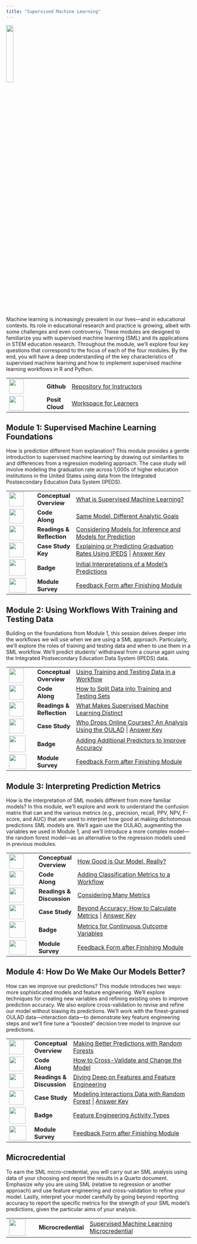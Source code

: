 ```yaml
---
title: "Supervised Machine Learning"
---
```


![](images/ml-micro.png){width="20%"}

Machine learning is increasingly prevalent in our lives---and in educational contexts. Its role in educational research and practice is growing, albeit with some challenges and even controversy. These modules are designed to familiarize you with supervised machine learning (SML) and its applications in STEM education research. Throughout the module, we'll explore four key questions that correspond to the focus of each of the four modules. By the end, you will have a deep understanding of the key characteristics of supervised machine learning and how to implement supervised machine learning workflows in R and Python.

+------------------------------------+-----------------+-----------------------------------------------------------------------------------------------------------------------+
| ![](images/github.png){width="40"} | **Github\       | [Repository for Instructors](https://github.com/laser-institute/supervised-machine-learning)                          |
|                                    | **              |                                                                                                                       |
+------------------------------------+-----------------+-----------------------------------------------------------------------------------------------------------------------+
| ![](images/posit.png){width="40"}  | **Posit Cloud** | [Workspace for Learners](https://posit.cloud/spaces/493094/join?access_code=qjsumVzA0HZYgrxOSizVbVPmDs7iHYS32yUQaqDe) |
+------------------------------------+-----------------+-----------------------------------------------------------------------------------------------------------------------+

## Module 1: Supervised Machine Learning Foundations

How is prediction different from explanation? This module provides a gentle introduction to supervised machine learning by drawing out similarities to and differences from a regression modeling approach. The case study will involve modeling the graduation rate across 1,000s of higher education institutions in the United States using data from the Integrated Postsecondary Education Data System (IPEDS).

+-------------------------------------------------+--------------------+-------------------------------------------------------------------------------------------------------------------------------------------------------------------------------------------------------------------------------+
| ![](images/conceptual-overview.png){width="40"} | **Conceptual\      | [What is Supervised Machine Learning?](https://laser-institute.github.io/supervised-machine-learning/module-1/sml-1-conceptual-overview.html#/title-slide)                                                                    |
|                                                 | Overview**         |                                                                                                                                                                                                                               |
+-------------------------------------------------+--------------------+-------------------------------------------------------------------------------------------------------------------------------------------------------------------------------------------------------------------------------+
| ![](images/code-along.png){width="40"}          | **Code Along**     | [Same Model, Different Analytic Goals](https://laser-institute.github.io/supervised-machine-learning/module-1/sml-1-code-along.html#/title-slide)                                                                             |
+-------------------------------------------------+--------------------+-------------------------------------------------------------------------------------------------------------------------------------------------------------------------------------------------------------------------------+
| ![](images/reading.png){width="40"}             | **Readings &\      | [Considering Models for Inference and Models for Prediction](https://laser-institute.github.io/supervised-machine-learning/module-1/sml-1-readings.html)                                                                      |
|                                                 | Reflection**       |                                                                                                                                                                                                                               |
+-------------------------------------------------+--------------------+-------------------------------------------------------------------------------------------------------------------------------------------------------------------------------------------------------------------------------+
| ![](images/case-study.png){width="40"}          | **Case Study Key** | [Explaining or Predicting Graduation Rates Using IPEDS](https://posit.cloud/spaces/493094/content/10602492) \| [Answer Key](https://laser-institute.github.io/supervised-machine-learning/module-1/sml-1-case-study-key.html) |
+-------------------------------------------------+--------------------+-------------------------------------------------------------------------------------------------------------------------------------------------------------------------------------------------------------------------------+
| ![](images/ml-badge-1.png){width="45"}          | **Badge**          | [Initial Interpretations of a Model's Predictions](https://laser-institute.github.io/supervised-machine-learning/module-1/sml-1-badge.html)                                                                                   |
+-------------------------------------------------+--------------------+-------------------------------------------------------------------------------------------------------------------------------------------------------------------------------------------------------------------------------+
| ![](images/survey.png){width="47" height="40"}  | **Module Survey**  | [Feedback Form after Finishing Module](https://www.surveymonkey.com/r/SML_Mod1_July24)                                                                                                                                        |
+-------------------------------------------------+--------------------+-------------------------------------------------------------------------------------------------------------------------------------------------------------------------------------------------------------------------------+

## Module 2: Using Workflows With Training and Testing Data

Building on the foundations from Module 1, this session delves deeper into the workflows we will use when we are using a SML approach. Particularly, we'll explore the roles of training and testing data and when to use them in a SML workflow. We'll predict students' withdrawal from a course again using the Integrated Postsecondary Education Data System (IPEDS) data.

+------------------------------------------------+-------------------+-------------------------------------------------------------------------------------------------------------------------------------------------------------------------------------------------------------------------------+
| ![](images/presentation.png){width="40"}       | **Conceptual\     | [Using Training and Testing Data in a Workflow](https://laser-institute.github.io/supervised-machine-learning/module-2/sml-2-conceptual-overview.html#/title-slide)                                                           |
|                                                | Overview**        |                                                                                                                                                                                                                               |
+------------------------------------------------+-------------------+-------------------------------------------------------------------------------------------------------------------------------------------------------------------------------------------------------------------------------+
| ![](images/code-along.png){width="40"}         | **Code Along**    | [How to Split Data into Training and Testing Sets](https://laser-institute.github.io/supervised-machine-learning/module-2/sml-2-code-along.html)                                                                              |
+------------------------------------------------+-------------------+-------------------------------------------------------------------------------------------------------------------------------------------------------------------------------------------------------------------------------+
| ![](images/reading.png){width="40"}            | **Readings &\     | [What Makes Supervised Machine Learning Distinct](https://laser-institute.github.io/supervised-machine-learning/module-2/sml-2-readings.html)                                                                                 |
|                                                | Reflection**      |                                                                                                                                                                                                                               |
+------------------------------------------------+-------------------+-------------------------------------------------------------------------------------------------------------------------------------------------------------------------------------------------------------------------------+
| ![](images/case-study.png){width="40"}         | **Case Study**    | [Who Drops Online Courses? An Analysis Using the OULAD](https://posit.cloud/spaces/493094/content/10602492) \| [Answer Key](https://laser-institute.github.io/supervised-machine-learning/module-2/sml-2-case-study-key.html) |
+------------------------------------------------+-------------------+-------------------------------------------------------------------------------------------------------------------------------------------------------------------------------------------------------------------------------+
| ![](images/ml-badge-2.png){width="45"}         | **Badge**         | [Adding Additional Predictors to Improve Accuracy](https://laser-institute.github.io/supervised-machine-learning/module-2/sml-2-badge.html)                                                                                   |
+------------------------------------------------+-------------------+-------------------------------------------------------------------------------------------------------------------------------------------------------------------------------------------------------------------------------+
| ![](images/survey.png){width="47" height="40"} | **Module Survey** | [Feedback Form after Finishing Module](https://www.surveymonkey.com/r/SML_Mod2_July24)                                                                                                                                        |
+------------------------------------------------+-------------------+-------------------------------------------------------------------------------------------------------------------------------------------------------------------------------------------------------------------------------+

## Module 3: Interpreting Prediction Metrics

How is the interpretation of SML models different from more familiar models? In this module, we'll explore and work to understand the confusion matrix that can and the various metrics (e.g., precision, recall, PPV, NPV, F-score, and AUC) that are used to interpret how good at making dichotomous predictions SML models are. We'll again use the OULAD, augmenting the variables we used in Module 1, and we'll introduce a more complex model---the random forest model---as an alternative to the regression models used in previous modules.

+------------------------------------------------+-------------------+-------------------------------------------------------------------------------------------------------------------------------------------------------------------------------------------------------------------+
| ![](images/presentation.png){width="40"}       | **Conceptual\     | [How Good is Our Model, Really?](https://laser-institute.github.io/supervised-machine-learning/module-3/sml-3-conceptual-overview.html#/title-slide)                                                              |
|                                                | Overview**        |                                                                                                                                                                                                                   |
+------------------------------------------------+-------------------+-------------------------------------------------------------------------------------------------------------------------------------------------------------------------------------------------------------------+
| ![](images/code-along.png){width="40"}         | **Code Along**    | [Adding Classification Metrics to a Workflow](https://laser-institute.github.io/supervised-machine-learning/module-3/sml-3-code-along.html)                                                                       |
+------------------------------------------------+-------------------+-------------------------------------------------------------------------------------------------------------------------------------------------------------------------------------------------------------------+
| ![](images/reading.png){width="40"}            | **Readings &\     | [Considering Many Metrics](https://laser-institute.github.io/supervised-machine-learning/module-4/sml-4-readings.html)                                                                                            |
|                                                | Discussion**      |                                                                                                                                                                                                                   |
+------------------------------------------------+-------------------+-------------------------------------------------------------------------------------------------------------------------------------------------------------------------------------------------------------------+
| ![](images/case-study.png){width="40"}         | **Case Study**    | [Beyond Accuracy: How to Calculate Metrics](https://posit.cloud/spaces/493094/content/10602492) \| [Answer Key](https://laser-institute.github.io/supervised-machine-learning/module-3/sml-3-case-study-key.html) |
+------------------------------------------------+-------------------+-------------------------------------------------------------------------------------------------------------------------------------------------------------------------------------------------------------------+
| ![](images/ml-badge-3.png){width="45"}         | **Badge**         | [Metrics for Continuous Outcome Variables](https://laser-institute.github.io/supervised-machine-learning/module-3/sml-3-badge.html)                                                                               |
+------------------------------------------------+-------------------+-------------------------------------------------------------------------------------------------------------------------------------------------------------------------------------------------------------------+
| ![](images/survey.png){width="47" height="40"} | **Module Survey** | [Feedback Form after Finishing Module](https://www.surveymonkey.com/r/SML_Mod3_July24)                                                                                                                            |
+------------------------------------------------+-------------------+-------------------------------------------------------------------------------------------------------------------------------------------------------------------------------------------------------------------+

## Module 4: **How Do We Make Our Models Better?**

How can we improve our predictions? This module introduces two ways: more sophisticated models and feature engineering. We'll explore techniques for creating new variables and refining existing ones to improve prediction accuracy. We also explore cross-validation to revise and refine our model without biasing its predictions. We'll work with the finest-grained OULAD data—interaction data—to demonstrate key feature engineering steps and we'll fine tune a "boosted" decision tree model to improve our predictions.

+------------------------------------------------+-------------------+----------------------------------------------------------------------------------------------------------------------------------------------------------------------------------------------------------------------------------------------------------------+
| ![](images/presentation.png){width="40"}       | **Conceptual\     | [Making Better Predictions with Random Forests](https://laser-institute.github.io/supervised-machine-learning/module-4/sml-4-conceptual-overview.html#/title-slide)                                                                                            |
|                                                | Overview**        |                                                                                                                                                                                                                                                                |
+------------------------------------------------+-------------------+----------------------------------------------------------------------------------------------------------------------------------------------------------------------------------------------------------------------------------------------------------------+
| ![](images/code-along.png){width="40"}         | **Code Along**    | [How to Cross-Validate and Change the Model](https://laser-institute.github.io/supervised-machine-learning/module-4/sml-4-code-along.html)                                                                                                                     |
+------------------------------------------------+-------------------+----------------------------------------------------------------------------------------------------------------------------------------------------------------------------------------------------------------------------------------------------------------+
| ![](images/reading.png){width="40"}            | **Readings &\     | [Diving Deep on Features and Feature Engineering](https://laser-institute.github.io/supervised-machine-learning/module-4/sml-4-readings.html)                                                                                                                  |
|                                                | Discussion**      |                                                                                                                                                                                                                                                                |
+------------------------------------------------+-------------------+----------------------------------------------------------------------------------------------------------------------------------------------------------------------------------------------------------------------------------------------------------------+
| ![](images/case-study.png){width="40"}         | **Case Study**    | [Modeling Interactions Data with Random Forest](https://posit.cloud/spaces/493094/join?access_code=qjsumVzA0HZYgrxOSizVbVPmDs7iHYS32yUQaqDe) \| [Answer Key](https://laser-institute.github.io/supervised-machine-learning/module-4/sml-4-case-study-key.html) |
+------------------------------------------------+-------------------+----------------------------------------------------------------------------------------------------------------------------------------------------------------------------------------------------------------------------------------------------------------+
| ![](images/ml-badge-4.png){width="45"}         | **Badge**         | [Feature Engineering Activity Types](https://laser-institute.github.io/supervised-machine-learning/module-4/sml-4-badge.html)                                                                                                                                  |
+------------------------------------------------+-------------------+----------------------------------------------------------------------------------------------------------------------------------------------------------------------------------------------------------------------------------------------------------------+
| ![](images/survey.png){width="47" height="40"} | **Module Survey** | [Feedback Form after Finishing Module](https://www.surveymonkey.com/r/SML_Mod4_July24)                                                                                                                                                                         |
+------------------------------------------------+-------------------+----------------------------------------------------------------------------------------------------------------------------------------------------------------------------------------------------------------------------------------------------------------+

## Microcredential

To earn the SML micro-credential, you will carry out an SML analysis using data of your choosing and report the results in a Quarto document. Emphasize *why* you are using SML (relative to regression or another approach) and use feature engineering and cross-validation to refine your model. Lastly, interpret your model carefully by going beyond reporting accuracy to report the specific metrics for the strength of your SML model's predictions, given the particular aims of your analysis.

+--------------------------------------+---------------------+-------------------------------------------------------------------------------------------------------------------------------------------------------+
| ![](images/ml-micro.png){width="45"} | **Microcredential** | [Supervised Machine Learning Microcredential](https://laser-institute.github.io/supervised-machine-learning/microcredential/sml-microcredential.html) |
+--------------------------------------+---------------------+-------------------------------------------------------------------------------------------------------------------------------------------------------+
